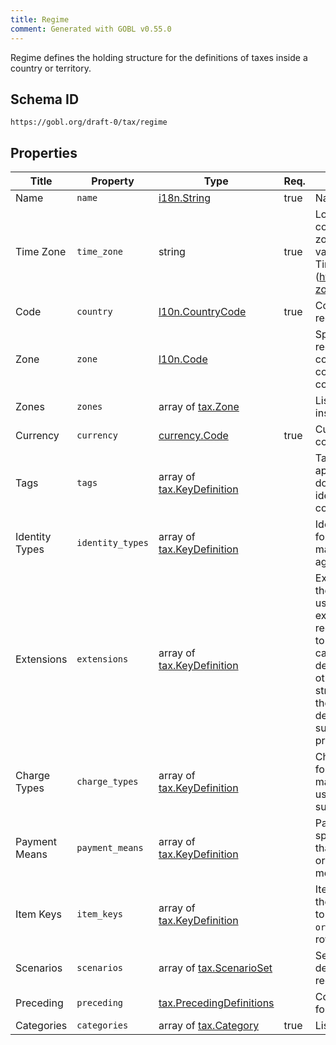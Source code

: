 ```yaml
---
title: Regime
comment: Generated with GOBL v0.55.0
---
```


Regime defines the holding structure for the definitions of taxes inside a country or territory.

## Schema ID

`https://gobl.org/draft-0/tax/regime`

## Properties

| Title          | Property         | Type                                                           | Req. | Description                                                                                                                                                                                                                                                                           |
|----------------|------------------|----------------------------------------------------------------|------|---------------------------------------------------------------------------------------------------------------------------------------------------------------------------------------------------------------------------------------------------------------------------------------|
| Name           | `name`           | [i18n.String](/draft-0/i18n/string)                            | true | Name of the country                                                                                                                                                                                                                                                                   |
| Time Zone      | `time_zone`      | string                                                         | true | Location name for the country's central time zone. Accepted values from IANA Time Zone Database (https://iana.org/time-zones).                                                                                                                                                        |
| Code           | `country`        | [l10n.CountryCode](/draft-0/l10n/country_code)                 | true | Country code for the region                                                                                                                                                                                                                                                           |
| Zone           | `zone`           | [l10n.Code](/draft-0/l10n/code)                                |      | Specific Locality, region, city, province, county, or similar code inside the country, if needed.                                                                                                                                                                                     |
| Zones          | `zones`          | array of [tax.Zone](/draft-0/tax/zone)                         |      | List of sub-zones inside a country.                                                                                                                                                                                                                                                   |
| Currency       | `currency`       | [currency.Code](/draft-0/currency/code)                        | true | Currency used by the country.                                                                                                                                                                                                                                                         |
| Tags           | `tags`           | array of [tax.KeyDefinition](/draft-0/tax/key_definition)      |      | Tags that can be applied at the document level to identify additional considerations.                                                                                                                                                                                                 |
| Identity Types | `identity_types` | array of [tax.KeyDefinition](/draft-0/tax/key_definition)      |      | Identity types specific for the regime and may be validated against.                                                                                                                                                                                                                  |
| Extensions     | `extensions`     | array of [tax.KeyDefinition](/draft-0/tax/key_definition)      |      | Extensions defines the keys that can be used for extended or extra data inside the regime that is specific to the regime and cannot be easily determined from other GOBL structures. Typically these are used to define local codes for suppliers, customers, products, or tax rates. |
| Charge Types   | `charge_types`   | array of [tax.KeyDefinition](/draft-0/tax/key_definition)      |      | Charge types specific for the regime and may be validated or used in the UI as suggestions                                                                                                                                                                                            |
| Payment Means  | `payment_means`  | array of [tax.KeyDefinition](/draft-0/tax/key_definition)      |      | PaymentMeansKeys specific for the regime that extend the original base payment means keys.                                                                                                                                                                                            |
| Item Keys      | `item_keys`      | array of [tax.KeyDefinition](/draft-0/tax/key_definition)      |      | ItemKeys specific for the regime that need to be added to `org.Item` data in line rows.                                                                                                                                                                                               |
| Scenarios      | `scenarios`      | array of [tax.ScenarioSet](/draft-0/tax/scenario_set)          |      | Sets of scenario definitions for the regime.                                                                                                                                                                                                                                          |
| Preceding      | `preceding`      | [tax.PrecedingDefinitions](/draft-0/tax/preceding_definitions) |      | Configuration details for preceding options.                                                                                                                                                                                                                                          |
| Categories     | `categories`     | array of [tax.Category](/draft-0/tax/category)                 | true | List of tax categories.                                                                                                                                                                                                                                                               |


